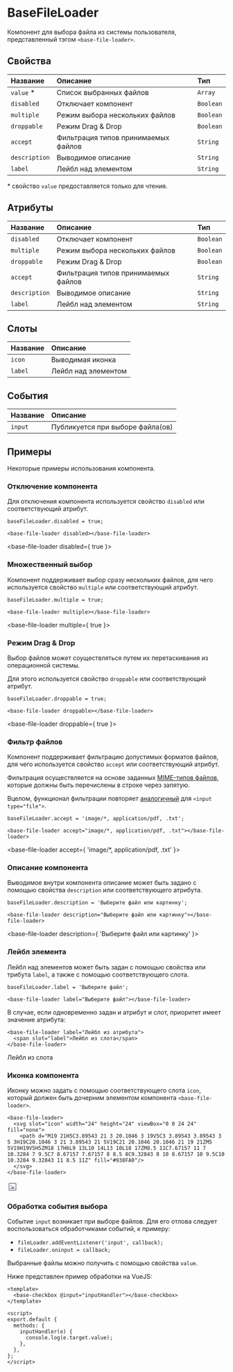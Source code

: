 
# BaseFileLoader

Компонент для выбора файла из системы пользователя, представленный тэгом `<base-file-loader>`.

## Свойства

| Название       | Описание                             | Тип       |
|:---------------|:-------------------------------------|:----------|
| `value` *      | Список выбранных файлов              | `Array`   |
| `disabled`     | Отключает компонент                  | `Boolean` |
| `multiple`     | Режим выбора нескольких файлов       | `Boolean` |
| `droppable`    | Режим Drag & Drop                    | `Boolean` |
| `accept`       | Фильтрация типов принимаемых файлов  | `String`  |
| `description`  | Выводимое описание                   | `String`  |
| `label`        | Лейбл над элементом                  | `String`  |

\* свойство `value` предоставляется только для чтения.

## Атрибуты

| Название       | Описание                             | Тип       |
|:---------------|:-------------------------------------|:----------|
| `disabled`     | Отключает компонент                  | `Boolean` |
| `multiple`     | Режим выбора нескольких файлов       | `Boolean` |
| `droppable`    | Режим Drag & Drop                    | `Boolean` |
| `accept`       | Фильтрация типов принимаемых файлов  | `String`  |
| `description`  | Выводимое описание                   | `String`  |
| `label`        | Лейбл над элементом                  | `String`  |

## Слоты

| Название       | Описание                                         |
|:---------------|:-------------------------------------------------|
| `icon`         | Выводимая иконка                                 |
| `label`        | Лейбл над элементом                              |

## События

| Название       | Описание                                         |
|:---------------|:-------------------------------------------------|
| `input`        | Публикуется при выборе файла(ов)                    |

## Примеры

Некоторые примеры использования компонента.

### Отключение компонента

Для отключения компонента используется свойство `disabled` или соответствующий атрибут.

```
baseFileLoader.disabled = true;
```

```
<base-file-loader disabled></base-file-loader>
```

<base-file-loader disabled={ true }></base-file-loader>

### Множественный выбор

Компонент поддерживает выбор сразу нескольких файлов, для чего
используется свойство `multiple` или соответствующий атрибут.

```
baseFileLoader.multiple = true;
```

```
<base-file-loader multiple></base-file-loader>
```

<base-file-loader multiple={ true }></base-file-loader>

### Режим Drag & Drop

Выбор файлов может соуществляться путем их перетаскивания из операционной системы.

Для этого используется свойство `droppable` или соответствующий атрибут.

```
baseFileLoader.droppable = true;
```

```
<base-file-loader droppable></base-file-loader>
```

<base-file-loader droppable={ true }></base-file-loader>

### Фильтр файлов

Компонент поддерживает фильтрацию допустимых форматов файлов, для чего используется
свойство `accept` или соответствующий атрибут.

Фильтрация осуществляется на основе заданных
[MIME-типов файлов](https://developer.mozilla.org/en-US/docs/Web/HTTP/Basics_of_HTTP/MIME_types),
которые должны быть перечислены в строке через запятую.

Вцелом, функционал фильтрации повторяет [аналогичный](https://developer.mozilla.org/en-US/docs/Web/HTML/Element/Input/file#limiting_accepted_file_types) для `<input type="file">`.

```
baseFileLoader.accept = 'image/*, application/pdf, .txt';
```

```
<base-file-loader accept="image/*, application/pdf, .txt"></base-file-loader>
```

<base-file-loader accept={ 'image/*, application/pdf, .txt' }></base-file-loader>

### Описание компонента

Выводимое внутри компонента описание может быть задано с помощью свойства `description` или соответствующего атрибута.

```
baseFileLoader.description = 'Выберите файл или картинку';
```

```
<base-file-loader description="Выберите файл или картинку"></base-file-loader>
```

<base-file-loader description={ 'Выберите файл или картинку' }></base-file-loader>

### Лейбл элемента

Лейбл над элементов может быть задан с помощью свойства или трибута `label`, а также с помощью
соответствующего слота.

```
baseFileLoader.label = 'Выберите файл';
```

```
<base-file-loader label="Выберите файл"></base-file-loader>
```

<base-file-loader label="Выберите файл"></base-file-loader>

В случае, если одновременно задан и атрибут и слот, приоритет имеет значение атрибута:

```
<base-file-loader label="Лейбл из атрибута">
  <span slot="label">Лейбл из слота</span>
</base-file-loader>
```

<base-file-loader label="Лейбл из атрибута">
  <span slot="label">Лейбл из слота</span>
</base-file-loader>

### Иконка компонента

Иконку можно задать с помощью соответствующего слота `icon`, который
должен быть дочерним элементом компонента `<base-file-loader>`.

```
<base-file-loader>
  <svg slot="icon" width="24" height="24" viewBox="0 0 24 24" fill="none">
    <path d="M19 21H5C3.89543 21 3 20.1046 3 19V5C3 3.89543 3.89543 3 5 3H19C20.1046 3 21 3.89543 21 5V19C21 20.1046 20.1046 21 19 21ZM5 5V19H19V5H5ZM18 17H6L9 13L10 14L13 10L18 17ZM8.5 11C7.67157 11 7 10.3284 7 9.5C7 8.67157 7.67157 8 8.5 8C9.32843 8 10 8.67157 10 9.5C10 10.3284 9.32843 11 8.5 11Z" fill="#938FA0"/>
  </svg>
</base-file-loader>
```

<base-file-loader>
  <svg slot="icon" width="24" height="24" viewBox="0 0 24 24" fill="none">
    <path d="M19 21H5C3.89543 21 3 20.1046 3 19V5C3 3.89543 3.89543 3 5 3H19C20.1046 3 21 3.89543 21 5V19C21 20.1046 20.1046 21 19 21ZM5 5V19H19V5H5ZM18 17H6L9 13L10 14L13 10L18 17ZM8.5 11C7.67157 11 7 10.3284 7 9.5C7 8.67157 7.67157 8 8.5 8C9.32843 8 10 8.67157 10 9.5C10 10.3284 9.32843 11 8.5 11Z" fill="#938FA0"/>
  </svg>
</base-file-loader>

### Обработка события выбора

Событие `input` возникает при выборе файлов. Для его отлова следует воспользоваться обработчиками событий, к примеру:

- `fileLoader.addEventListener('input', callback);`
- `fileLoader.oninput = callback;`

Выбранные файлы можно получить с помощью свойства `value`.

Ниже представлен пример обработки на VueJS:

```
<template>
  <base-checkbox @input="inputHandler"></base-checkbox>
</template>

<script>
export.default {
  methods: {
    inputHandler(e) {
      console.log(e.target.value);
    },
  },
};
</script>
```
